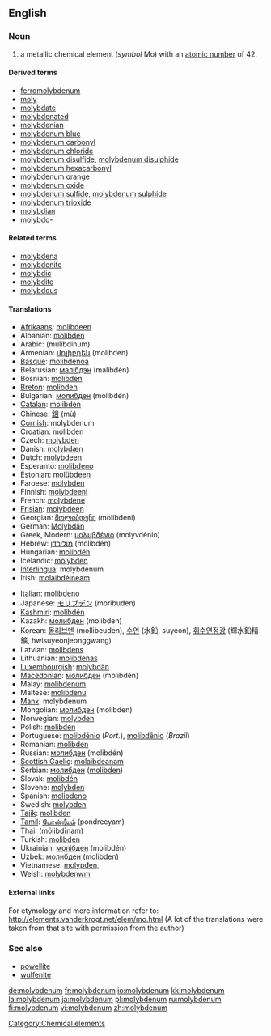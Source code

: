 ==English==

{{elements|Mo|niobium|Nb|technetium|Tc}}

===Noun===
{{en-noun|-}}
{{wikipedia}}

# a metallic chemical element (''symbol'' Mo) with an [[atomic number]] of 42.

====Derived terms====
*[[ferromolybdenum]]
*[[moly]]
*[[molybdate]]
*[[molybdenated]]
*[[molybdenian]]
*[[molybdenum blue]]
*[[molybdenum carbonyl]]
*[[molybdenum chloride]]
*[[molybdenum disulfide]], [[molybdenum disulphide]]
*[[molybdenum hexacarbonyl]]
*[[molybdenum orange]]
*[[molybdenum oxide]]
*[[molybdenum sulfide]], [[molybdenum sulphide]]
*[[molybdenum trioxide]]
*[[molybdian]]
*[[molybdo-]]

====Related terms====
*[[molybdena]]
*[[molybdenite]]
*[[molybdic]]
*[[molybdite]]
*[[molybdous]]

====Translations====
{{top}}
*[[Afrikaans]]: [[molibdeen]]
*Albanian: [[molibden]]
*Arabic: {{ARchar|[[موليبدنيوم]]}} (mulíbdinum) {{m}}
*Armenian: [[մոլիբդեն]] (molibden)
*[[Basque]]: [[molibdenoa]]
*Belarusian: [[малiбдэн]] (malibdén) {{m}}
*Bosnian: [[molibden]]
*[[Breton]]: [[molibden]]
*Bulgarian: [[молибден]] (molibdén) {{m}}
*[[Catalan]]: [[molibdèn]]
*Chinese: [[鉬]] (mù)
*[[Cornish]]: molybdenum
*Croatian: [[molibden]]
*Czech: [[molybden]]
*Danish: [[molybdæn]]
*Dutch: [[molybdeen]] {{n}}
*Esperanto: [[molibdeno]]
*Estonian: [[molübdeen]]
*Faroese: [[molybden]]
*Finnish: [[molybdeeni]]
*French: [[molybdène]] {{m}}
*[[Frisian]]: [[molybdeen]]
*Georgian: [[მოლიბდენი]] (molibdeni)
*German: [[Molybdän]] {{n}}
*Greek, Modern: [[μολυβδένιο]] (molyvdénio) {{n}}
*Hebrew: [[מוליבדן]] (molibdén)
*Hungarian: [[molibdén]]
*Icelandic: [[mólýbden]]
*[[Interlingua]]: molybdenum
*Irish: [[molaibdéineam]]
{{mid}}
*Italian: [[molibdeno]] {{m}}
*Japanese: [[モリブデン]] (moribuden)
*[[Kashmiri]]: [[molibdén]]
*Kazakh: [[молибден]] (molibden)
*Korean: [[몰리브덴]] (mollibeuden), [[수연]] (水鉛, suyeon), [[휘수연정광]] (輝水鉛精鑛, hwisuyeonjeonggwang)
*Latvian: [[molibdens]]
*Lithuanian: [[molibdenas]]
*[[Luxembourgish]]: [[molybdän]]
*[[Macedonian]]: [[молибден]] (molibdén) {{m}}
*Malay: [[molibdenum]]
*Maltese: [[molibdenu]]
*[[Manx]]: molybdenum
*Mongolian: [[молибден]] (molibden)
*Norwegian: [[molybden]]
*Polish: [[molibden]] {{m}}
*Portuguese: [[molibdénio]] (''Port.''), [[molibdênio]] {{m}} (''Brazil'')
*Romanian: [[molibden]] {{n}}
*Russian: [[молибден]] (molibdén) {{m}}
*[[Scottish Gaelic]]: [[molaibdeanam]]
*Serbian: [[молибден]] ([[molibden]]) {{m}}
*Slovak: [[molibdén]]
*Slovene: [[molybden]]
*Spanish: [[molibdeno]] {{m}}
*Swedish: [[molybden]]
*[[Tajik]]: [[molibden]]
*[[Tamil]]: [[போன்றீயம்]] (pondreeyam)
*Thai: {{THchar|[[โมลิบดีนัม]]}} (mōlibdīnam)
*Turkish: [[molibden]]
*Ukrainian: [[молiбден]] (molibdén) {{m}}
*Uzbek: [[молибден]] (molibden)
*Vietnamese: [[molypđen,]]
*Welsh: [[molybdenwm]]
{{bottom}}

====External links====
For etymology and more information refer to:
http://elements.vanderkrogt.net/elem/mo.html
(A lot of the translations were taken from that site with permission from the author)

===See also===
*[[powellite]]
*[[wulfenite]]

[[Category:Chemical elements]]

[[de:molybdenum]]
[[fr:molybdenum]]
[[io:molybdenum]]
[[kk:molybdenum]]
[[la:molybdenum]]
[[ja:molybdenum]]
[[pl:molybdenum]]
[[ru:molybdenum]]
[[fi:molybdenum]]
[[vi:molybdenum]]
[[zh:molybdenum]]